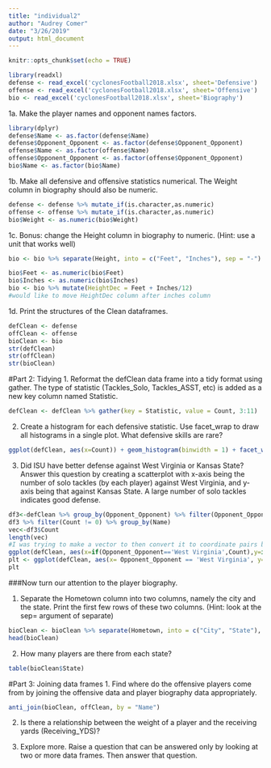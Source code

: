 ```yaml
---
title: "individual2"
author: "Audrey Comer"
date: "3/26/2019"
output: html_document
---
```


```r
knitr::opts_chunk$set(echo = TRUE)
```

```r
library(readxl)
defense <- read_excel('cyclonesFootball2018.xlsx', sheet='Defensive')
offense <- read_excel('cyclonesFootball2018.xlsx', sheet='Offensive')
bio <- read_excel('cyclonesFootball2018.xlsx', sheet='Biography')
```

1a. Make the player names and opponent names factors.
```r
library(dplyr)
defense$Name <- as.factor(defense$Name)
defense$Opponent_Opponent <- as.factor(defense$Opponent_Opponent)
offense$Name <- as.factor(offense$Name)
offense$Opponent_Opponent <- as.factor(offense$Opponent_Opponent)
bio$Name <- as.factor(bio$Name)
```


1b. Make all defensive and offensive statistics numerical. The Weight column in biography should also be numeric. 
```r
defense <- defense %>% mutate_if(is.character,as.numeric)
offense <- offense %>% mutate_if(is.character,as.numeric)
bio$Weight <- as.numeric(bio$Weight)
```

1c. Bonus: change the Height column in biography to numeric. (Hint: use a unit that works well)
```r
bio <- bio %>% separate(Height, into = c("Feet", "Inches"), sep = "-")
```

```r
bio$Feet <- as.numeric(bio$Feet)
bio$Inches <- as.numeric(bio$Inches)
bio <- bio %>% mutate(HeightDec = Feet + Inches/12)
#would like to move HeightDec column after inches column
```
1d. Print the structures of the Clean dataframes.
```r
defClean <- defense
offClean <- offense
bioClean <- bio
str(defClean)
str(offClean)
str(bioClean)
```

#Part 2: Tidying
1. Reformat the defClean data frame into a tidy format using gather. The type of statistic (Tackles_Solo, Tackles_ASST, etc) is added as a new key column named Statistic.

```r
defClean <- defClean %>% gather(key = Statistic, value = Count, 3:11)
```

2. Create a histogram for each defensive statistic. Use facet_wrap to draw all histograms in a single plot. What defensive skills are rare?

```r
ggplot(defClean, aes(x=Count)) + geom_histogram(binwidth = 1) + facet_wrap(~Statistic)
```


3. Did ISU have better defense against West Virginia or Kansas State? Answer this question by creating a scatterplot with x-axis being the number of solo tackles (by each player) against West Virginia, and y-axis being that against Kansas State. A large number of solo tackles indicates good defense.
```r
df3<-defClean %>% group_by(Opponent_Opponent) %>% filter(Opponent_Opponent == 'West Virginia' | Opponent_Opponent =='Kansas State') %>% filter(Statistic=='Tackles_Solo')
df3 %>% filter(Count != 0) %>% group_by(Name)
vec<-df3$Count
length(vec)
#I was trying to make a vector to then convert it to coordinate pairs but not all players played both games
ggplot(defClean, aes(x=if(Opponent_Opponent=='West Virginia',Count),y=if(Opponent_Opponent=='Kansas State',Count))
plt <- ggplot(defClean, aes(x= Opponent_Opponent == 'West Virginia', y= Opponent_Opponent == 'Kansas State', by=Name)) + geom_point() + xlab('Solo tackles against West Virgina') + ylab('Solo tackles against Kansas State') 
plt
```


###Now turn our attention to the player biography.

1. Separate the Hometown column into two columns, namely the city and the state. Print the first few rows of these two columns. (Hint: look at the sep= argument of separate)
```r
bioClean <- bioClean %>% separate(Hometown, into = c("City", "State"), sep = ",")
head(bioClean)
```
2. How many players are there from each state?
```r
table(bioClean$State)
```


#Part 3: Joining data frames
1. Find where do the offensive players come from by joining the offensive data and player biography data appropriately.
```r
anti_join(bioClean, offClean, by = "Name")
```
2. Is there a relationship between the weight of a player and the receiving yards (Receiving_YDS)?

3. Explore more. Raise a question that can be answered only by looking at two or more data frames. Then answer that question.

